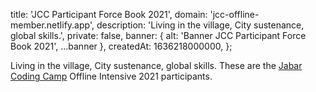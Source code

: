 
  title: 'JCC Participant Force Book 2021',
  domain: 'jcc-offline-member.netlify.app',
  description: 'Living in the village, City sustenance, global skills.',
  private: false,
  banner: { alt: 'Banner JCC Participant Force Book 2021', ...banner },
  createdAt: 1636218000000,
};

Living in the village, City sustenance, global skills. These are the [Jabar Coding Camp](https://jabarcodingcamp.jabarprov.go.id) Offline Intensive 2021 participants.
